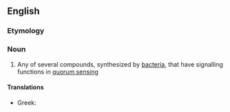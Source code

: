 ==English==

===Etymology===
{{prefix|en|auto|inducer}}

===Noun===
{{en-noun}}

# {{lb|en|biochemistry}} Any of several compounds, synthesized by [[bacteria]], that have signalling functions in [[quorum sensing]]

====Translations====

* Greek: {{t|el|αυτεπαγωγέας|m}}